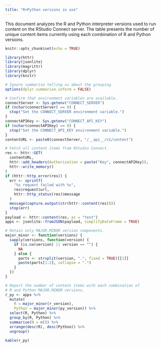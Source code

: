 ```yaml
---
title: "R+Python versions in use"
---
```


This document analyzes the R and Python interpreter versions used to
run content on the RStudio Connect server. The table presents the 
number of unique content items currently using each combination of
R and Python versions.


```r
knitr::opts_chunk$set(echo = TRUE)
```

```r
library(httr)
library(jsonlite)
library(magrittr)
library(dplyr)
library(knitr)

# Ignore summarise telling us about the grouping.
options(dplyr.summarise.inform = FALSE)
```

```r
# Confirm that environment variables are available.
connectServer <- Sys.getenv("CONNECT_SERVER")
if (nchar(connectServer) == 0) {
  stop("Set the CONNECT_SERVER environment variable.")
}
connectAPIKey <- Sys.getenv("CONNECT_API_KEY")
if (nchar(connectAPIKey) == 0) {
  stop("Set the CONNECT_API_KEY environment variable.")
}
contentURL <- paste0(connectServer, "/__api__/v1/content")
```

```r
# Fetch all content items from RStudio Connect.
res <- httr::GET(
  contentURL,
  httr::add_headers(Authorization = paste("Key", connectAPIKey)),
  httr::write_memory()
)
if (httr::http_error(res)) {
  err <- sprintf(
    "%s request failed with %s",
    res$request$url,
    httr::http_status(res)$message
  )
  message(capture.output(str(httr::content(res))))
  stop(err)
}
payload <- httr::content(res, as = "text")
apps <- jsonlite::fromJSON(payload, simplifyDataFrame = TRUE)
```

```r
# Retain only MAJOR.MINOR version components.
major_minor <- function(versions) {
  sapply(versions, function(version) {
    if (is.na(version) || version == "") {
      NA
    } else {
      parts <- strsplit(version, ".", fixed = TRUE)[[1]]
      paste(parts[1:2], collapse = ".")
    }
  })
}

# Report the number of content items with each combination of
# R and Python MAJOR.MINOR versions.
r_py <- apps %>% 
  mutate(
    R = major_minor(r_version), 
    Python = major_minor(py_version)) %>% 
  select(R, Python) %>% 
  group_by(R, Python) %>% 
  summarise(N = n()) %>% 
  arrange(desc(R), desc(Python)) %>%
  ungroup()

kable(r_py)
```